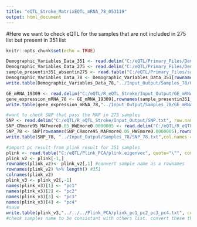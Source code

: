 ```yaml
---
title: "eQTL_Stroke_MatrixEQTL_mRNA_78_053119"
output: html_document
---
```


#Here we want to check eQTL for the samples that are not included in 275 list but present in 351 list

```r
knitr::opts_chunk$set(echo = TRUE)
```

```r
Demographic_Variables_Data_351 <- read.delim("C:/eQTL/Primary_Files/Demographic_Variables_Data_351.txt", row.names=1) #351 samples
Demographic_Variables_Data_275 <- read.delim("C:/eQTL/Primary_Files/Demographic_Variables_Data_275.txt", row.names=1) #275 samples
sample_presentin351_absentin275 <- read.table("C:/eQTL/Primary_Files/sample_presentin351_absentin275.txt", row.names=1, quote="\"", comment.char="") #including 78 unique samples
Demographic_Variables_Data_78 <- Demographic_Variables_Data_351[rownames(sample_presentin351_absentin275),] #78 8
write.table(Demographic_Variables_Data_78,"../Input_Output/Samples_78/Covariate_Final_NO_PC.txt", col.names = T, sep = "\t")
```

```r
GE_mRNA_19309 <- read.delim("C:/eQTL/R_eQTL_Stroke/Input_Output/GE_mRNA_19309.txt", row.names=1) # 19309  275
gene_expression_mRNA_78 <- GE_mRNA_19309[,rownames(sample_presentin351_absentin275)] # 19309  78
write.table(gene_expression_mRNA_78,"../Input_Output/Samples_78/GE_mRNA_19309.txt", col.names = T, sep = "\t")
```

```r
#want to check SNP that pass the MAF in 275 samples
SNP <- read.delim("C:/eQTL/R_eQTL_Stroke/Input_Output/SNP.txt", row.names=1) #628679    351
SNP_CRmore95_MAFmore0.05_HWEmore0.0000005 <- read.delim("C:/eQTL/R_eQTL_Stroke/Input_Output/Samples_275/SNP_CRmore95_MAFmore0.05_HWEmore0.0000005.txt", row.names=1) #274816   275
SNP_78 <- SNP[rownames(SNP_CRmore95_MAFmore0.05_HWEmore0.0000005),rownames(sample_presentin351_absentin275)] #274816   78
write.table(SNP_78, "../Input_Output/Samples_78/SNP_78.txt",col.names = T, sep = "\t")
```

```r
#import pc result from plink result for 351 samples
plink <- read.table("C:/eQTL/Plink_PCA/plink.eigenvec", quote="\"", comment.char="") # 351  22
plink_v2 <- plink[-1,]
rownames(plink_v2)<- plink_v2[,1] #convert sample name as a rownames
rownames(plink_v2) %>% length() #351
colnames(plink_v2)
plink_v3 <- plink_v2[,-1]
names(plink_v3)[1] <- "pc1"
names(plink_v3)[2] <- "pc2"
names(plink_v3)[3] <- "pc3"
names(plink_v3)[4] <- "pc4"
#save
write.table(plink_v3,"../../../Plink_PCA/plink_pc1_pc2_pc3_pc4.txt", col.names = T, sep = "\t")
#check samples name to be consistant with others list. convert these three names UCDSS.767_2 UCDSS.838_2 UCDSSTourettes to UCDSS.767.2 UCDSS.838.2 UCDSSTourettes.TSFS623CT

```

